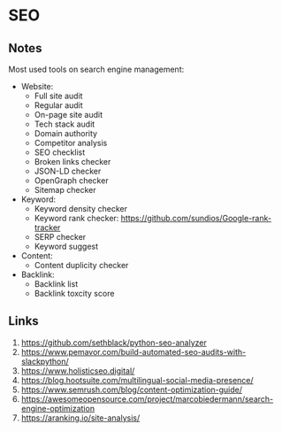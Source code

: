 # SEO

## Notes

Most used tools on search engine management:

- Website:
  - Full site audit
  - Regular audit
  - On-page site audit
  - Tech stack audit
  - Domain authority
  - Competitor analysis
  - SEO checklist
  - Broken links checker
  - JSON-LD checker
  - OpenGraph checker
  - Sitemap checker
- Keyword:
  - Keyword density checker
  - Keyword rank checker: https://github.com/sundios/Google-rank-tracker
  - SERP checker
  - Keyword suggest
- Content:
  - Content duplicity checker
- Backlink:
  - Backlink list
  - Backlink toxcity score

## Links

1. https://github.com/sethblack/python-seo-analyzer
2. https://www.pemavor.com/build-automated-seo-audits-with-slackpython/
3. https://www.holisticseo.digital/
4. https://blog.hootsuite.com/multilingual-social-media-presence/
5. https://www.semrush.com/blog/content-optimization-guide/
6. https://awesomeopensource.com/project/marcobiedermann/search-engine-optimization
7. https://aranking.io/site-analysis/
